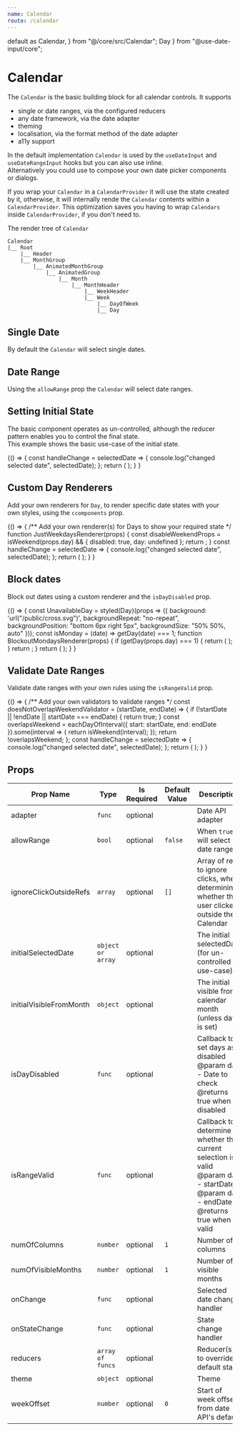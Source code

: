 ```yaml
---
name: Calendar
route: /calendar
---
```

  default as Calendar,
} from "@/core/src/Calendar";
  Day
} from "@use-date-input/core";

# Calendar
The `Calendar` is the basic building block for all calendar controls.
It supports  

- single or date ranges, via the  configured reducers
- any date framework, via the date adapter
- theming
- localisation, via the format method of the date adapter
- a11y support

In the default implementation `Calendar` is used by the `useDateInput` and `useDateRangeInput` hooks but you can also use inline.  
Alternatively you could use to compose your own date picker components or dialogs.

If you wrap your `Calendar` in a `CalendarProvider` it will use the state created by it, otherwise, it will internally rende 
the `Calendar` contents within a `CalendarProvider`. This optimization saves you having to wrap `Calendars` inside `CalendarProvider`,
if you don't need to.  

The render tree of `Calendar`

```
Calendar
|__ Root  
    |__ Header  
    |__ MonthGroup  
        |__ AnimatedMonthGroup  
            |__ AnimatedGroup  
                |__ Month  
                    |__ MonthHeader  
                        |__ WeekHeader  
                        |__ Week  
                            |__ DayOfWeek  
                            |__ Day  
```

## Single Date
By default the `Calendar` will select single dates.

<Playground>
    <Calendar 
        adapter={dateAdapter} 
        numOfColumns={4} 
        numOfVisibleMonths={12} 
    />
</Playground>

## Date Range
Using the `allowRange` prop the `Calendar` will select date ranges.

<Playground>
    <Calendar 
        adapter={dateAdapter}
        allowRange
        numOfColumns={4}
        numOfVisibleMonths={12}
    />
</Playground>

## Setting Initial State
The basic component operates as un-controlled, although the reducer pattern enables you to control the final state.  
This example shows the basic use-case of the initial state.

<Playground>
{() => {
    const handleChange = selectedDate => {
        console.log("changed selected date", selectedDate);
    };
    return (
    <Calendar
        adapter={dateAdapter}
        initialSelectedDate={createDate("2020-02-20")}
        initialVisibleFromMonth={createDate("2020-02-01")}
        numOfVisibleMonths={12}
        numOfColumns={4}
        onChange={handleChange}
    />
    );
}
}
</Playground>

## Custom Day Renderers
Add your own renderers for `Day`, to render specific date states with your own styles, using the `ccomponents` prop.  

<Playground>
{() => {
    /** Add your own renderer(s) for Days to show your required state */
    function JustWeekdaysRenderer(props) {
        const disableWeekendProps = isWeekend(props.day) && {
            disabled: true,
            day: undefined
        };
        return <Day {...props} {...disableWeekendProps} />;
    }
    const handleChange = selectedDate => {
        console.log("changed selected date", selectedDate);
    };
    return (
        <Calendar
            adapter={dateAdapter}
            allowRange
            components={{
            Day: JustWeekdaysRenderer
            }}
            onChange={handleChange}
            numOfVisibleMonths={12}
            numOfColumns={4}
            weekOffset={1}
        />
    );
    }
}
</Playground>

## Block dates
Block out dates using a custom renderer and the `isDayDisabled` prop.  

<Playground>
{() => {
    const UnavailableDay = styled(Day)(props => ({
        background: 'url("/public/cross.svg")',
        backgroundRepeat: "no-repeat",
        backgroundPosition: "bottom 6px right 5px",
        backgroundSize: "50% 50%, auto"
    }));
    const isMonday = (date) => getDay(date) === 1;
    function BlockoutMondaysRenderer(props) {
        if (getDay(props.day) === 1) {
            return (
                <span style={{ cursor: "not-allowed" }}>
                    <UnavailableDay {...props} disabled />
                </span>
            );
        }
        return <Day {...props} />;
    }
    return (
    <Calendar
        adapter={dateAdapter}
        components={{
            Day: BlockoutMondaysRenderer
        }}
        isDayDisabled={isMonday}
        numOfVisibleMonths={12}
        numOfColumns={4}
        weekOffset={1}
    />);
    }
}
</Playground>

## Validate Date Ranges
Validate date ranges with your own rules using the `isRangeValid` prop.  

<Playground>
{() => {
  /** Add your own validators to validate ranges */
    const doesNotOverlapWeekendValidator = (startDate, endDate) => {
        if (!startDate || !endDate || startDate === endDate) {
            return true;
        }
        const overlapsWeekend = eachDayOfInterval({
            start: startDate,
            end: endDate
        }).some(interval => {
            return isWeekend(interval);
        });
        return !overlapsWeekend;
    };
    const handleChange = selectedDate => {
        console.log("changed selected date", selectedDate);
    };
    return (
        <Calendar
            adapter={dateAdapter}
            allowRange
            isRangeValid={doesNotOverlapWeekendValidator}
            onChange={handleChange}
            numOfVisibleMonths={12}
            numOfColumns={4}
            weekOffset={1}
        />
    );
  }
}
</Playground>

## Props
| Prop Name | Type | Is Required | Default Value | Description |
|-|-|-|-|-|
| adapter| `func`| optional| | Date API adapter|
| allowRange| `bool`| optional| `false`| When `true` will select a date range|
| ignoreClickOutsideRefs| `array`| optional| `[]`| Array of refs to ignore clicks, when determining whether the user clicked outside the Calendar|
| initialSelectedDate| `object or array`| optional| | The initial selectedDate (for un-controlled use-case)|
| initialVisibleFromMonth| `object`| optional| | The initial visible from calendar month (unless date is set)|
| isDayDisabled| `func`| optional| | Callback to set days as disabled   @param day - Date to check        @returns true when disabled|
| isRangeValid| `func`| optional| | Callback to determine whether the current selection is valid   @param day - startDate    @param day - endDate        @returns true when valid|
| numOfColumns| `number`| optional| `1`| Number of columns|
| numOfVisibleMonths| `number`| optional| `1`| Number of visible months|
| onChange| `func`| optional| | Selected date change handler|
| onStateChange| `func`| optional| | State change handler|
| reducers| `array of funcs`| optional| | Reducer(s), to override default state|
| theme| `object`| optional| | Theme|
| weekOffset| `number`| optional| `0`| Start of week offset from date API's default|
